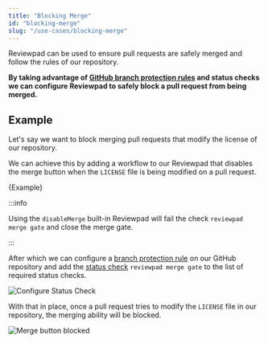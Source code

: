 ```yaml
---
title: "Blocking Merge"
id: "blocking-merge"
slug: "/use-cases/blocking-merge"
---
```



Reviewpad can be used to ensure pull requests are safely merged and follow the rules of our repository.

**By taking advantage of [GitHub branch protection rules](https://docs.github.com/en/repositories/configuring-branches-and-merges-in-your-repository/defining-the-mergeability-of-pull-requests/managing-a-branch-protection-rule) and status checks we can configure Reviewpad to safely block a pull request from being merged.**

## Example

Let's say we want to block merging pull requests that modify the license of our repository.

We can achieve this by adding a workflow to our Reviewpad that disables the merge button when the `LICENSE` file is being modified on a pull request.

<CodeBlock language="yml" title="reviewpad.yml">{Example}</CodeBlock>

:::info

Using the `disableMerge` built-in Reviewpad will fail the check `reviewpad merge gate` and close the merge gate.

:::

After which we can configure a [branch protection rule](https://docs.github.com/en/repositories/configuring-branches-and-merges-in-your-repository/defining-the-mergeability-of-pull-requests/managing-a-branch-protection-rule) on our
GitHub repository and add the [status check](https://docs.github.com/en/pull-requests/collaborating-with-pull-requests/collaborating-on-repositories-with-code-quality-features/about-status-checks) `reviewpad merge gate` to the list of required status checks.

![Configure Status Check](/img/blocking-merge/configure-status-check.png)

With that in place, once a pull request tries to modify the `LICENSE` file in our repository, the merging ability will be blocked.

![Merge button blocked](/img/blocking-merge/merge-blocked.png)
